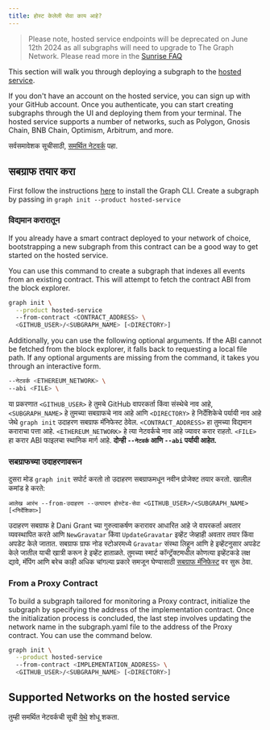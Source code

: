 ```yaml
---
title: होस्ट केलेली सेवा काय आहे?
---
```


> Please note, hosted service endpoints will be deprecated on June 12th 2024 as all subgraphs will need to upgrade to The Graph Network. Please read more in the [Sunrise FAQ](/sunrise)

This section will walk you through deploying a subgraph to the [hosted service](https://thegraph.com/hosted-service/).

If you don't have an account on the hosted service, you can sign up with your GitHub account. Once you authenticate, you can start creating subgraphs through the UI and deploying them from your terminal. The hosted service supports a number of networks, such as Polygon, Gnosis Chain, BNB Chain, Optimism, Arbitrum, and more.

सर्वसमावेशक सूचीसाठी, [समर्थित नेटवर्क](/developing/supported-networks/#hosted-service) पहा.

## सबग्राफ तयार करा

First follow the instructions [here](/developing/creating-a-subgraph/#install-the-graph-cli) to install the Graph CLI. Create a subgraph by passing in `graph init --product hosted-service`

### विद्यमान करारातून

If you already have a smart contract deployed to your network of choice, bootstrapping a new subgraph from this contract can be a good way to get started on the hosted service.

You can use this command to create a subgraph that indexes all events from an existing contract. This will attempt to fetch the contract ABI from the block explorer.

```sh
graph init \
  --product hosted-service
  --from-contract <CONTRACT_ADDRESS> \
  <GITHUB_USER>/<SUBGRAPH_NAME> [<DIRECTORY>]
```

Additionally, you can use the following optional arguments. If the ABI cannot be fetched from the block explorer, it falls back to requesting a local file path. If any optional arguments are missing from the command, it takes you through an interactive form.

```sh
--नेटवर्क <ETHEREUM_NETWORK> \
--abi <FILE> \
```

या प्रकरणात `<GITHUB_USER>` हे तुमचे GitHub वापरकर्ता किंवा संस्थेचे नाव आहे, `<SUBGRAPH_NAME>` हे तुमच्या सबग्राफचे नाव आहे आणि `<DIRECTORY>` हे निर्देशिकेचे पर्यायी नाव आहे जेथे `graph init` उदाहरण सबग्राफ मॅनिफेस्ट ठेवेल. `<CONTRACT_ADDRESS>` हा तुमच्या विद्यमान कराराचा पत्ता आहे. `<ETHEREUM_NETWORK>` हे त्या नेटवर्कचे नाव आहे ज्यावर करार राहतो. `<FILE>` हा करार ABI फाइलचा स्थानिक मार्ग आहे. **दोन्ही `--नेटवर्क` आणि `--abi` पर्यायी आहेत.**

### सबग्राफच्या उदाहरणावरून

दुसरा मोड `graph init` सपोर्ट करतो तो उदाहरण सबग्राफमधून नवीन प्रोजेक्ट तयार करतो. खालील कमांड हे करते:

```
आलेख आरंभ --from-उदाहरण --उत्पादन होस्टेड-सेवा <GITHUB_USER>/<SUBGRAPH_NAME> [<निर्देशिका>]
```

उदाहरण सबग्राफ हे Dani Grant च्या गुरुत्वाकर्षण करारावर आधारित आहे जे वापरकर्ता अवतार व्यवस्थापित करते आणि `NewGravatar` किंवा `UpdateGravatar` इव्हेंट जेव्हाही अवतार तयार किंवा अपडेट केले जातात. सबग्राफ ग्राफ नोड स्टोअरमध्ये `Gravatar` संस्था लिहून आणि हे इव्हेंटनुसार अपडेट केले जातील याची खात्री करून हे इव्हेंट हाताळते. तुमच्या स्मार्ट कॉन्ट्रॅक्टमधील कोणत्या इव्हेंटकडे लक्ष द्यावे, मॅपिंग आणि बरेच काही अधिक चांगल्या प्रकारे समजून घेण्यासाठी [सबग्राफ मॅनिफेस्ट](/developing/creating-a-subgraph#the-subgraph-manifest) वर सुरू ठेवा.

### From a Proxy Contract

To build a subgraph tailored for monitoring a Proxy contract, initialize the subgraph by specifying the address of the implementation contract. Once the initialization process is concluded, the last step involves updating the network name in the subgraph.yaml file to the address of the Proxy contract. You can use the command below.

```sh
graph init \
  --product hosted-service
  --from-contract <IMPLEMENTATION_ADDRESS> \
  <GITHUB_USER>/<SUBGRAPH_NAME> [<DIRECTORY>]
```

## Supported Networks on the hosted service

तुम्ही समर्थित नेटवर्कची सूची [येथे](/developing/supported-networks) शोधू शकता.
